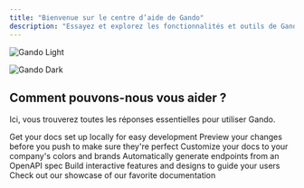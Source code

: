 ```yaml
---
title: "Bienvenue sur le centre d’aide de Gando"
description: "Essayez et explorez les fonctionnalités et outils de Gando"
---
```


<img
  className="block dark:hidden"
  src="/images/gando-light.svg"
  alt="Gando Light"
/>

<img
  className="hidden dark:block"
  src="/images/gando-dark.svg"
  alt="Gando Dark"
/>

## Comment pouvons-nous vous aider ?

Ici, vous trouverez toutes les réponses essentielles pour utiliser Gando.

<CardGroup cols="2">
  <Card title="Edit Your Docs" icon="pen-to-square" href="https://mintlify.com/docs/quickstart">
    Get your docs set up locally for easy development
  </Card>
  <Card title="Preview Changes" icon="image" href="https://mintlify.com/docs/development">
    Preview your changes before you push to make sure they're perfect
  </Card>
  <Card title="Customize Style" icon="palette" href="https://mintlify.com/docs/settings/global">
    Customize your docs to your company's colors and brands
  </Card>
  <Card title="Reference APIs" icon="code" href="https://mintlify.com/docs/api-playground/openapi">
    Automatically generate endpoints from an OpenAPI spec
  </Card>
  <Card title="Add Components" icon="screwdriver-wrench" href="https://mintlify.com/docs/content/components/accordions">
    Build interactive features and designs to guide your users
  </Card>
  <Card title="Get Inspiration" icon="stars" href="https://mintlify.com/customers">
    Check out our showcase of our favorite documentation
  </Card>
</CardGroup>